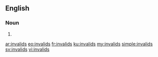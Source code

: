 ==English==

===Noun===
{{head|en|plural}}

# {{plural of|invalid|lang=en|nocat=1}}

[[ar:invalids]]
[[eo:invalids]]
[[fr:invalids]]
[[ku:invalids]]
[[my:invalids]]
[[simple:invalids]]
[[sv:invalids]]
[[vi:invalids]]